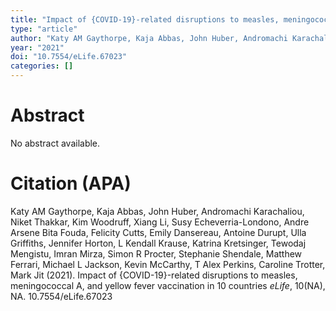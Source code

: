 ```yaml
---
title: "Impact of {COVID-19}-related disruptions to measles, meningococcal A, and yellow fever vaccination in 10 countries"
type: "article"
author: "Katy AM Gaythorpe, Kaja Abbas, John Huber, Andromachi Karachaliou, Niket Thakkar, Kim Woodruff, Xiang Li, Susy Echeverria-Londono, Andre Arsene Bita Fouda, Felicity Cutts, Emily Dansereau, Antoine Durupt, Ulla Griffiths, Jennifer Horton, L Kendall Krause, Katrina Kretsinger, Tewodaj Mengistu, Imran Mirza, Simon R Procter, Stephanie Shendale, Matthew Ferrari, Michael L Jackson, Kevin McCarthy, T Alex Perkins, Caroline Trotter, Mark Jit"
year: "2021"
doi: "10.7554/eLife.67023"
categories: []
---
```


# Abstract
No abstract available.

# Citation (APA)
Katy AM Gaythorpe, Kaja Abbas, John Huber, Andromachi Karachaliou, Niket Thakkar, Kim Woodruff, Xiang Li, Susy Echeverria-Londono, Andre Arsene Bita Fouda, Felicity Cutts, Emily Dansereau, Antoine Durupt, Ulla Griffiths, Jennifer Horton, L Kendall Krause, Katrina Kretsinger, Tewodaj Mengistu, Imran Mirza, Simon R Procter, Stephanie Shendale, Matthew Ferrari, Michael L Jackson, Kevin McCarthy, T Alex Perkins, Caroline Trotter, Mark Jit (2021). Impact of {COVID-19}-related disruptions to measles, meningococcal A, and yellow fever vaccination in 10 countries *eLife*, 10(NA), NA. 10.7554/eLife.67023

